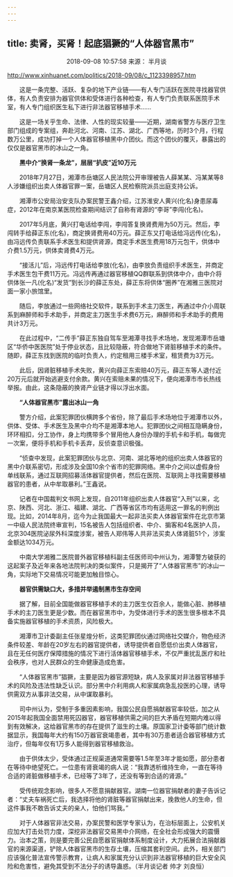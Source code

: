 ```yaml
---
---
---
```

title: 卖肾，买肾！起底猖獗的“人体器官黑市”
---

<center>2018-09-08 10:57:58 来源： 半月谈</center>

http://www.xinhuanet.com/politics/2018-09/08/c_1123398957.htm

　　这是一条完整、活跃、复杂的地下产业链——有人专门活跃在医院寻找器官供体，有人负责安排为器官供体和受体进行各种检查，有人专门负责联系医院手术室，有人专门组织医生私下进行非法器官移植手术……  

　　这是一场关乎生命、法律、人性的现实较量——近期，湖南省警方与医疗卫生部门组成的专案组，奔赴河北、河南、江苏、湖北、广西等地，历时3个月，行程数万公里，成功打掉一个人体器官移植黑中介团伙。而这个团伙的覆灭，暴露出的仅仅是器官黑市的冰山之一角。

　　**黑中介“换肾一条龙”，层层“扒皮”近10万元**

　　2018年7月27日，湘潭市岳塘区人民法院公开审理被告人薛某某、冯某某等8人涉嫌组织出卖人体器官罪一案，岳塘区人民检察院派员出庭支持公诉。

　　湘潭市公安局治安支队办案民警王鑫介绍，江苏淮安人黄兴(化名)身患尿毒症，2012年在南京某医院检查期间结识了自称有肾源的“李哥”李闯(化名)。

　　2017年5月底，黄兴打电话给李闯，李闯答复换肾费用为50万元。然后，李闯转手给薛正东(化名)，商定换肾费用40万元。薛正东又打电话给冯远传(化名)，由冯远传负责联系手术医生和提供肾源，商定手术医生费用18万元包干，供体中介费1.5万元，供体卖肾费4万元。

　　“接活儿”后，冯远传打电话给李放(化名)，由李放负责组织手术医生，并商定手术医生包干费11万元。冯远传再通过器官移植QQ群联系到供体中介，由中介将供体张一凡(化名)“发货”到长沙的薛正东处，薛正东将供体“圈养”在湘雅三医院对面一家小旅馆里。

　　随后，李放通过一些网络社交软件，联系到手术主刀医生，再通过中介小周联系到麻醉师和手术助手，并商定主刀医生手术费6万元，麻醉师和手术助手的费用共计3万元。

　　在此过程中，“二传手”薛正东独自驾车至湘潭寻找手术场地，发现湘潭市岳塘区“华侨中医医院”处于停业状态，且比较隐蔽，符合做地下肾脏移植手术的条件。随即，薛正东找到医院的临时负责人，约定租用三楼手术室，租赁费为3万元。

　　此后，因肾脏移植手术失败，黄兴向薛正东索赔40万元，薛正东等人退付近20万元后就开始逃避支付余款。黄兴在索赔未果的情况下，便向湘潭市市长热线举报。由此，这条隐蔽的换肾产业链才得以浮出水面。

　　**“人体器官黑市”露出冰山一角**

　　警方介绍，此案犯罪团伙横跨多个省份，除了最后手术场地位于湘潭市以外，供体、受体、手术医生及黑中介均不是湘潭本地人。犯罪团伙之间相互隐瞒身份，环环相扣，分工协作，身上均携带多个冒用他人身份办理的手机卡和手机，每做完一次案，便将手机和手机卡丢弃，反侦查意识极强。

　　“侦查中发现，此案犯罪团伙与北京、河南、湖北等地的组织出卖人体器官的黑中介联系密切，形成涉及全国10余个省市的犯罪网络。黑中介之间以虚假身份单线联系，通过互联网招募活体器官提供者，然后在医院、互联网上寻找需要移植器官的患者，从中牟取暴利。”王鑫说。

　　记者在中国裁判文书网上发现，自2011年组织出卖人体器官“入刑”以来，北京、陕西、河北、浙江、福建、湖北、广西等省区市均有适用这一罪名的判例出现。比如，2014年8月，迄今为止我国最大一起非法买卖人体器官案件在北京市第一中级人民法院终审宣判，15名被告人包括组织者、中介、掮客和4名医护人员，北京304医院泌尿外科深度涉案，被告人郑伟等人共非法买卖人体肾脏51个，涉案金额达1034万元。

　　中南大学湘雅二医院普外器官移植科副主任医师司中州认为，湘潭警方破获的这起案子及近年来各地法院判决的类似案件，只是揭开了“人体器官黑市”的冰山一角，实际地下交易情况可能更加触目惊心。

　　**器官供需缺口大，多措并举遏制黑市生存空间**

　　据了解，目前全国能做器官移植手术的主刀医生仅百余人，能做心脏、肺移植手术的主刀医生更是少数。而在器官黑市中，为受体进行手术的医生很多根本不具备实施器官移植的手术资质，风险极大。

　　湘潭市卫计委副主任张星煌分析，这类犯罪团伙通过网络社交媒介，物色经济条件较差、年龄在20岁左右的器官提供者，诱导提供者自愿低价出卖人体器官，且在无任何医疗保障措施的情况下进行活体器官移植手术，不仅严重扰乱医疗和社会秩序，也对人民群众的生命健康造成危害。

　　“人体器官黑市”猖獗，主要是因为器官源短缺，病人及家属对非法器官移植手术的风险及违法性缺乏认识。部分黑中介利用病人和家属病急乱投医的心理，诱导供需双方从事非法交易，从中谋取暴利。

　　司中州认为，受制于多重因素影响，我国公民自愿捐献器官率较低，加之从2015年起我国全面禁用死囚器官，器官移植供需之间的巨大矛盾在短期内难以得到有效解决，这给器官黑市的存在提供了滋生的土壤。原国家卫计委等部门统计数据显示，我国每年大约有150万器官衰竭患者，其中有30万患者适合器官移植方式治疗，但每年仅有1万多人能得到器官移植救治。

　　由于供体太少，受体通过正规渠道通常需要等1.5年至3年才能如愿，部分患者在等待中绝望死亡。一位患有肾衰竭的病人说：“我靠透析维持生命，一直在等待合适的肾脏做移植手术，已经等了3年了，还没有等到合适的肾源。”

　　受传统观念影响，很多人不愿意捐献器官。湖南一位器官捐献者的妻子告诉记者：“丈夫车祸死亡后，我选择将他的肾脏等器官捐献出来，挽救他人的生命，但这件事我不敢告诉丈夫的亲人，怕他们骂我。”

　　对于人体器官非法交易，办案民警和医学专家认为，在治标层面上，公安机关应加大打击处罚力度，深挖非法器官交易黑中介网络，在全社会形成强大的震慑力。治本之策，则是要完善公民自愿器官捐献体系制度设计，大力拓展合法捐献器官的来源渠道，铲除人体器官黑市的生存土壤，压缩其套利空间。此外，相关部门应该强化普法宣传警示教育，让病人和家属充分认识到非法器官移植的巨大安全风险和危害性，避免其受到不法分子的诱导蛊惑。（半月谈记者 帅才 刘良恒）